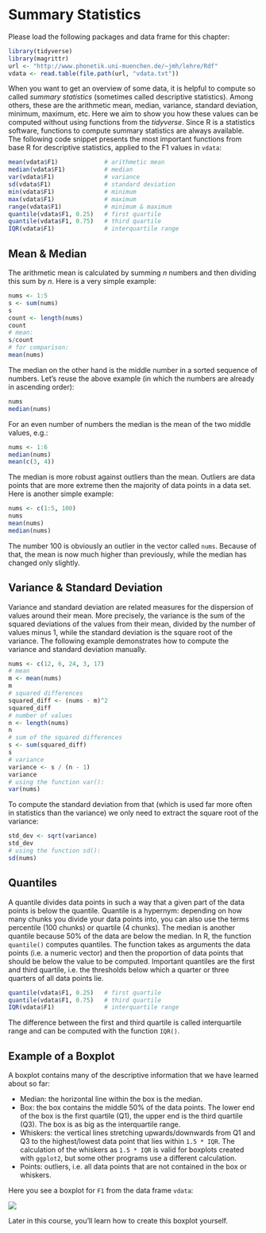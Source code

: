 # Summary Statistics

Please load the following packages and data frame for this chapter:

```r
library(tidyverse)
library(magrittr)
url <- "http://www.phonetik.uni-muenchen.de/~jmh/lehre/Rdf"
vdata <- read.table(file.path(url, "vdata.txt"))
```

When you want to get an overview of some data, it is helpful to compute so called *summary statistics* (sometimes called descriptive statistics). Among others, these are the arithmetic mean, median, variance, standard deviation, minimum, maximum, etc. Here we aim to show you how these values can be computed without using functions from the *tidyverse*. Since R is a statistics software, functions to compute summary statistics are always available. The following code snippet presents the most important functions from base R for descriptive statistics, applied to the F1 values in `vdata`:

```r
mean(vdata$F1)             # arithmetic mean
median(vdata$F1)           # median
var(vdata$F1)              # variance
sd(vdata$F1)               # standard deviation
min(vdata$F1)              # minimum
max(vdata$F1)              # maximum
range(vdata$F1)            # minimum & maximum
quantile(vdata$F1, 0.25)   # first quartile
quantile(vdata$F1, 0.75)   # third quartile
IQR(vdata$F1)              # interquartile range
```

## Mean & Median

The arithmetic mean is calculated by summing $n$ numbers and then dividing this sum by $n$. Here is a very simple example:

```r
nums <- 1:5
s <- sum(nums)
s
count <- length(nums)
count
# mean:
s/count
# for comparison:
mean(nums)
```

The median on the other hand is the middle number in a sorted sequence of numbers. Let's reuse the above example (in which the numbers are already in ascending order):

```r
nums
median(nums)
```

For an even number of numbers the median is the mean of the two middle values, e.g.:

```r
nums <- 1:6
median(nums)
mean(c(3, 4))
```

The median is more robust against outliers than the mean. Outliers are data points that are more extreme then the majority of data points in a data set. Here is another simple example:

```r
nums <- c(1:5, 100)
nums
mean(nums)
median(nums)
```

The number 100 is obviously an outlier in the vector called `nums`. Because of that, the mean is now much higher than previously, while the median has changed only slightly.

## Variance & Standard Deviation

Variance and standard deviation are related measures for the dispersion of values around their mean. More precisely, the variance is the sum of the squared deviations of the values from their mean, divided by the number of values minus 1, while the standard deviation is the square root of the variance. The following example demonstrates how to compute the variance and standard deviation manually.

```r
nums <- c(12, 6, 24, 3, 17)
# mean
m <- mean(nums)
m
# squared differences
squared_diff <- (nums - m)^2
squared_diff
# number of values
n <- length(nums)
n
# sum of the squared differences
s <- sum(squared_diff)
s
# variance
variance <- s / (n - 1)
variance
# using the function var():
var(nums)
```

To compute the standard deviation from that (which is used far more often in statistics than the variance) we only need to extract the square root of the variance:

```r
std_dev <- sqrt(variance)
std_dev
# using the function sd():
sd(nums)
```

## Quantiles

A quantile divides data points in such a way that a given part of the data points is below the quantile. Quantile is a hypernym: depending on how many chunks you divide your data points into, you can also use the terms percentile (100 chunks) or quartile (4 chunks). The median is another quantile because 50% of the data are below the median. In R, the function `quantile()` computes quantiles. The function takes as arguments the data points (i.e. a numeric vector) and then the proportion of data points that should be below the value to be computed. Important quantiles are the first and third quartile, i.e. the thresholds below which a quarter or three quarters of all data points lie.

```r
quantile(vdata$F1, 0.25)   # first quartile
quantile(vdata$F1, 0.75)   # third quartile
IQR(vdata$F1)              # interquartile range
```

The difference between the first and third quartile is called interquartile range and can be computed with the function `IQR()`.

## Example of a Boxplot

A boxplot contains many of the descriptive information that we have learned about so far:

- Median: the horizontal line within the box is the median.
- Box: the box contains the middle 50% of the data points. The lower end of the box is the first quartile (Q1), the upper end is the third quartile (Q3). The box is as big as the interquartile range.
- Whiskers: the vertical lines stretching upwards/downwards from Q1 and Q3 to the highest/lowest data point that lies within `1.5 * IQR`. The calculation of the whiskers as `1.5 * IQR` is valid for boxplots created with `ggplot2`, but some other programs use a different calculation.
- Points: outliers, i.e. all data points that are not contained in the box or whiskers.

Here you see a boxplot for `F1` from the data frame `vdata`:

![](img/boxplot.png)

Later in this course, you'll learn how to create this boxplot yourself.
